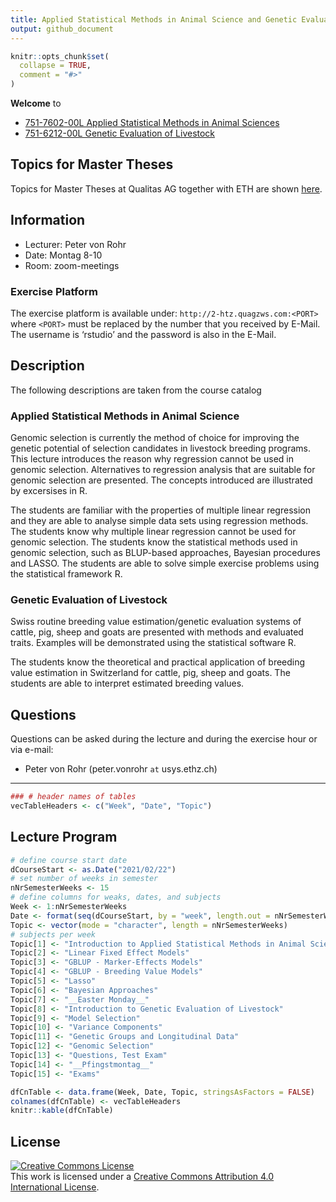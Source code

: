 ```yaml
---
title: Applied Statistical Methods in Animal Science and Genetic Evaluation of Livestock
output: github_document
---
```


<!-- README.md is generated from README.Rmd. Please edit that file -->

```r
knitr::opts_chunk$set(
  collapse = TRUE,
  comment = "#>"
)
```

__Welcome__ to 

- [751-7602-00L	Applied Statistical Methods in Animal Sciences](http://www.vorlesungsverzeichnis.ethz.ch/Vorlesungsverzeichnis/lerneinheit.view?lerneinheitId=150680&semkez=2021S&ansicht=KATALOGDATEN&lang=en)
- [751-6212-00L Genetic Evaluation of Livestock](http://www.vorlesungsverzeichnis.ethz.ch/Vorlesungsverzeichnis/lerneinheit.view?lerneinheitId=149394&semkez=2021S&ansicht=KATALOGDATEN&lang=en)


## Topics for Master Theses
Topics for Master Theses at Qualitas AG together with ETH are shown [here](https://charlotte-ngs.github.io/gelasmss2021/ misc/MasterThesisTopics_SS2021.html).


## Information
- Lecturer: Peter von Rohr
- Date: Montag 8-10
- Room: zoom-meetings
    
### Exercise Platform
The exercise platform is available under: `http://2-htz.quagzws.com:<PORT>` where `<PORT>` must be replaced by the number that you received by E-Mail. The username is 'rstudio' and the password is also in the E-Mail.


## Description
The following descriptions are taken from the course catalog

### Applied Statistical Methods in Animal Science
Genomic selection is currently the method of choice for improving the genetic potential of selection candidates in livestock breeding programs. This lecture introduces the reason why regression cannot be used in genomic selection. Alternatives to regression analysis that are suitable for genomic selection are presented. The concepts introduced are illustrated by excersises in R.

The students are familiar with the properties of multiple linear regression and they are able to analyse simple data sets using regression methods. The students know why multiple linear regression cannot be used for genomic selection. The students know the statistical methods used in genomic selection, such as BLUP-based approaches, Bayesian procedures and LASSO. The students are able to solve simple exercise problems using the statistical framework R.

### Genetic Evaluation of Livestock
Swiss routine breeding value estimation/genetic evaluation systems of cattle, pig, sheep and goats are presented with methods and evaluated traits. Examples will be demonstrated using the statistical software R.

The students know the theoretical and practical application of breeding value estimation in Switzerland for cattle, pig, sheep and goats. The students are able to interpret estimated breeding values.


## Questions
Questions can be asked during the lecture and during the exercise hour or via e-mail: 

- Peter von Rohr (peter.vonrohr `at` usys.ethz.ch)

--------

```r
### # header names of tables
vecTableHeaders <- c("Week", "Date", "Topic")
```

## Lecture Program
```r
# define course start date
dCourseStart <- as.Date("2021/02/22")
# set number of weeks in semester
nNrSemesterWeeks <- 15
# define columns for weaks, dates, and subjects
Week <- 1:nNrSemesterWeeks
Date <- format(seq(dCourseStart, by = "week", length.out = nNrSemesterWeeks), "%d.%m")
Topic <- vector(mode = "character", length = nNrSemesterWeeks)
# subjects per week
Topic[1] <- "Introduction to Applied Statistical Methods in Animal Science"
Topic[2] <- "Linear Fixed Effect Models"
Topic[3] <- "GBLUP - Marker-Effects Models"
Topic[4] <- "GBLUP - Breeding Value Models"
Topic[5] <- "Lasso"
Topic[6] <- "Bayesian Approaches"
Topic[7] <- "__Easter Monday__"
Topic[8] <- "Introduction to Genetic Evaluation of Livestock"
Topic[9] <- "Model Selection"
Topic[10] <- "Variance Components"
Topic[11] <- "Genetic Groups and Longitudinal Data"
Topic[12] <- "Genomic Selection"
Topic[13] <- "Questions, Test Exam"
Topic[14] <- "__Pfingstmontag__"
Topic[15] <- "Exams" 

dfCnTable <- data.frame(Week, Date, Topic, stringsAsFactors = FALSE)
colnames(dfCnTable) <- vecTableHeaders
knitr::kable(dfCnTable)
```


## License

<a rel="license" href="http://creativecommons.org/licenses/by/4.0/"><img alt="Creative Commons License" style="border-width:0" src="https://i.creativecommons.org/l/by/4.0/88x31.png" /></a><br />This work is licensed under a <a rel="license" href="http://creativecommons.org/licenses/by/4.0/">Creative Commons Attribution 4.0 International License</a>.
